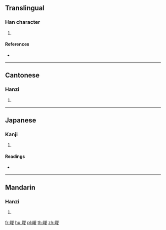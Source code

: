 {{character info/new}}
==Translingual==

===Han character===
{{Han char|rn=46|rad=山|as=09|sn=12|four=22747|canj=UUCE|ids=⿰山㚇}}

# {{defn|Han|sort=山09}}

====References====
* {{Han ref|kx=0316.381|dkj=08286|dj=0617.020|hdz=10788.040|uh=5D55|ud=23893|bh=D8E2|bd=55522}}

----

==Cantonese==

===Hanzi===
{{yue-hanzi|jyut=[[zung1]]|y=jung1}}

# {{defn|lang=yue|sort=山09}}

----

==Japanese==

===Kanji===
{{ja-kanji|grade=|rs=山09}}

# {{defn|lang=ja|sort=山09}}

====Readings====
* {{ja-readings|on=[[そう]] (sō)|kun=}}

----

==Mandarin==

===Hanzi===
{{cmn-hanzi|pin=[[zōng]] ([[zong1]]), [[lǚ]] ([[lü3]])|wg=tsung<sup>1</sup>, lü<sup>3</sup>}}

# {{defn|lang=cmn|sort=山09}}

[[fr:嵕]]
[[hu:嵕]]
[[pl:嵕]]
[[th:嵕]]
[[zh:嵕]]